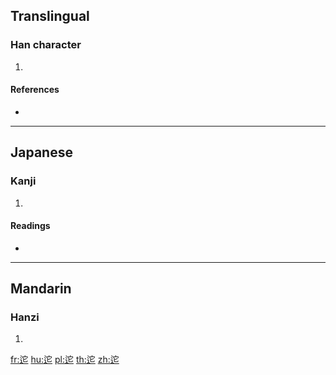 {{character info/new}}
==Translingual==

===Han character===
{{Han char|rn=162|rad=辵|as=05|sn=9|four=|canj=YJP}}

# {{defn|Han|sort=辵05}}

====References====
* {{Han ref|kx=1255.120|dkj=38804|dj=1739.010|hdz=63826.090|uh=8FF1|ud=36849}}

----

==Japanese==

===Kanji===
{{ja-kanji|grade=|rs=辵05}}

# {{defn|lang=ja|sort=辵05}}

====Readings====
* {{ja-readings|on=[[た]] (ta), [[だ]] (da), [[い]] (i)|kun=[[ゆく]] (yuku)|nanori=}}

----

==Mandarin==

===Hanzi===
{{cmn-hanzi|pin=[[tuó]] ([[tuo2]])|wg=t'o<sup>2</sup>}}

# {{defn|lang=cmn|sort=辵05}}

[[fr:迱]]
[[hu:迱]]
[[pl:迱]]
[[th:迱]]
[[zh:迱]]
